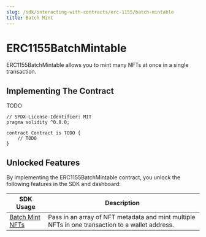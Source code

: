 ---
slug: /sdk/interacting-with-contracts/erc-1155/batch-mintable
title: Batch Mint
---


# ERC1155BatchMintable

ERC1155BatchMintable allows you to mint many NFTs at once in a single transaction.

## Implementing The Contract

TODO

```solidity
// SPDX-License-Identifier: MIT
pragma solidity ^0.8.0;

contract Contract is TODO {
    // TODO
}
```

## Unlocked Features

By implementing the ERC1155BatchMintable contract, you unlock the following features in the SDK and dashboard:

| SDK Usage                                                                                           | Description                                                                                     |
| --------------------------------------------------------------------------------------------------- | ----------------------------------------------------------------------------------------------- |
| [Batch Mint NFTs](/sdk/interacting-with-contracts/erc721/erc721batchmintable#mint-many-unique-nfts) | Pass in an array of NFT metadata and mint multiple NFTs in one transaction to a wallet address. |
